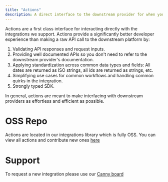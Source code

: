 ```yaml
---
title: "Actions"
description: A direct interface to the downstream provider for when you need more fine-grained control than the Unified API gives you.
---
```


Actions are a first class interface for interacting directly with the integrations we support. Actions provide a significantly better developer experience than making a raw API call to the downstream platform by:

1. Validating API responses and request inputs.
2. Providing well documented APIs so you don't need to refer to the downstream provider's documentation.
3. Applying standardization across common data types and fields: All dates are returned as ISO strings, all ids are returned as strings, etc.
4. Simplifying use cases for common workflows and handling common quirks in the integration.
5. Strongly typed SDK.

In general, actions are meant to make interfacing with downstream providers as effortless and efficient as possible.

# OSS Repo

Actions are located in our integrations library which is fully OSS. You can view all actions and contribute new ones [here](https://github.com/vesselapi/integrations)

# Support

To request a new integration please use our [Canny board](https://vesselapi.canny.io/)
